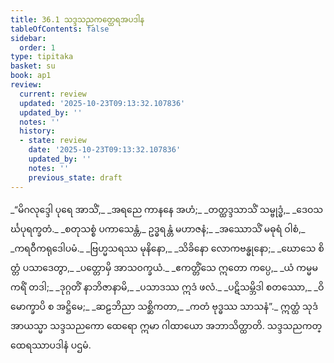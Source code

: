```yaml
---
title: 36.1 သဒ္ဒသညကတ္ထေရအပဒါန
tableOfContents: false
sidebar:
  order: 1
type: tipitaka
basket: su
book: ap1
review:
  current: review
  updated: '2025-10-23T09:13:32.107836'
  updated_by: ''
  notes: ''
  history:
  - state: review
    date: '2025-10-23T09:13:32.107836'
    updated_by: ''
    notes: ''
    previous_state: draft
---
```



<ReviewStatus review={frontmatter.review} showDetails={true} />

<HypothesisAnnotation frontmatter={frontmatter} />

<DynamicBreadcrumb />

<Division number="1" book="ap1" e="ch" v="20" p="325">

<Paragraph number="3970" type="verses" book="ap1">
_“မိဂလုဒ္ဒေါ ပုရေ အာသိံ,_  
_အရညေ ကာနနေ အဟံ;_  
_တတ္ထဒ္ဒသာသိံ သမ္ဗုဒ္ဓံ,_  
_ဒေဝသင်္ဃပုရက္ခတံ._  

</Paragraph>

</Division>
<Division number="2" book="ap1" e="ch" v="20" p="325">

<Paragraph number="3971" type="verses" book="ap1">
_စတုသစ္စံ ပကာသေန္တံ,_  
ဥဒ္ဓရန္တံ မဟာဇနံ;_  
_အဿောသိံ မဓုရံ ဝါစံ,_  
_ကရဝီကရုဒေါပမံ._  

</Paragraph>

</Division>
<Division number="3" book="ap1" e="ch" v="20" p="325">

<Paragraph number="3972" type="verses" book="ap1">
_ဗြဟ္မသရဿ မုနိနော,_  
_သိခိနော လောကဗန္ဓုနော;_  
_ဃောသေ စိတ္တံ ပသာဒေတွာ,_  
_ပတ္တောမှိ အာသဝက္ခယံ._  

</Paragraph>

</Division>
<Division number="4" book="ap1" e="ch" v="20" p="325">

<Paragraph number="3973" type="verses" book="ap1">
_ဧကတ္တိံသေ ဣတော ကပ္ပေ,_  
_ယံ ကမ္မမကရိံ တဒါ;_  
_ဒုဂ္ဂတိံ နာဘိဇာနာမိ,_  
_ပသာဒဿ ဣဒံ ဖလံ._  

</Paragraph>

</Division>
<Division number="5" book="ap1" e="ch" v="20" p="325">

<Paragraph number="3974" type="verses" book="ap1">
_ပဋိသမ္ဘိဒါ စတဿော,_  
_ဝိမောက္ခာပိ စ အဋ္ဌိမေ;_  
_ဆဠဘိညာ သစ္ဆိကတာ,_  
_ကတံ ဗုဒ္ဓဿ သာသနံ”._  

</Paragraph>

<Paragraph number="3975" book="ap1">
ဣတ္ထံ သုဒံ အာယသ္မာ သဒ္ဒသညကော ထေရော ဣမာ ဂါထာယော အဘာသိတ္ထာတိ.

</Paragraph>
</Division>

<Paragraph number="3976" type="center" book="ap1">
သဒ္ဒသညကတ္ထေရဿာပဒါနံ ပဌမံ.
</Paragraph>